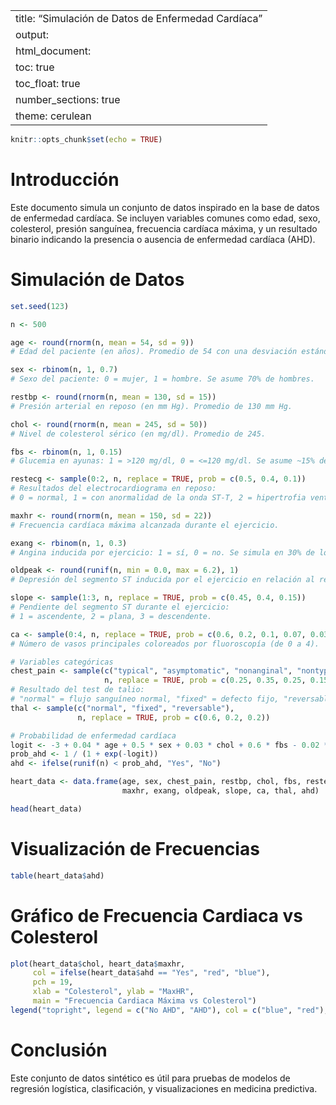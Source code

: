 
---
title: "Simulación de Datos de Enfermedad Cardíaca"
output:
  html_document:
    toc: true
    toc_float: true
    number_sections: true
    theme: cerulean
---

```r
knitr::opts_chunk$set(echo = TRUE)
```

# Introducción

Este documento simula un conjunto de datos inspirado en la base de datos de enfermedad cardíaca. Se incluyen variables comunes como edad, sexo, colesterol, presión sanguínea, frecuencia cardíaca máxima, y un resultado binario indicando la presencia o ausencia de enfermedad cardíaca (AHD).

# Simulación de Datos

```r
set.seed(123)

n <- 500

age <- round(rnorm(n, mean = 54, sd = 9))
# Edad del paciente (en años). Promedio de 54 con una desviación estándar de 9.

sex <- rbinom(n, 1, 0.7)
# Sexo del paciente: 0 = mujer, 1 = hombre. Se asume 70% de hombres.

restbp <- round(rnorm(n, mean = 130, sd = 15))
# Presión arterial en reposo (en mm Hg). Promedio de 130 mm Hg.

chol <- round(rnorm(n, mean = 245, sd = 50))
# Nivel de colesterol sérico (en mg/dl). Promedio de 245.

fbs <- rbinom(n, 1, 0.15)
# Glucemia en ayunas: 1 = >120 mg/dl, 0 = <=120 mg/dl. Se asume ~15% de pacientes con glucosa alta.

restecg <- sample(0:2, n, replace = TRUE, prob = c(0.5, 0.4, 0.1))
# Resultados del electrocardiograma en reposo:
# 0 = normal, 1 = con anormalidad de la onda ST-T, 2 = hipertrofia ventricular izquierda probable.

maxhr <- round(rnorm(n, mean = 150, sd = 22))
# Frecuencia cardíaca máxima alcanzada durante el ejercicio.

exang <- rbinom(n, 1, 0.3)
# Angina inducida por ejercicio: 1 = sí, 0 = no. Se simula en 30% de los casos.

oldpeak <- round(runif(n, min = 0.0, max = 6.2), 1)
# Depresión del segmento ST inducida por el ejercicio en relación al reposo.

slope <- sample(1:3, n, replace = TRUE, prob = c(0.45, 0.4, 0.15))
# Pendiente del segmento ST durante el ejercicio:
# 1 = ascendente, 2 = plana, 3 = descendente.

ca <- sample(0:4, n, replace = TRUE, prob = c(0.6, 0.2, 0.1, 0.07, 0.03))
# Número de vasos principales coloreados por fluoroscopía (de 0 a 4).

# Variables categóricas
chest_pain <- sample(c("typical", "asymptomatic", "nonanginal", "nontypical"),
                     n, replace = TRUE, prob = c(0.25, 0.35, 0.25, 0.15))
# Resultado del test de talio:
# "normal" = flujo sanguíneo normal, "fixed" = defecto fijo, "reversable" = defecto reversible.
thal <- sample(c("normal", "fixed", "reversable"),
               n, replace = TRUE, prob = c(0.6, 0.2, 0.2))

# Probabilidad de enfermedad cardíaca
logit <- -3 + 0.04 * age + 0.5 * sex + 0.03 * chol + 0.6 * fbs - 0.02 * maxhr + 0.3 * exang + 0.5 * oldpeak
prob_ahd <- 1 / (1 + exp(-logit))
ahd <- ifelse(runif(n) < prob_ahd, "Yes", "No")

heart_data <- data.frame(age, sex, chest_pain, restbp, chol, fbs, restecg,
                         maxhr, exang, oldpeak, slope, ca, thal, ahd)

head(heart_data)
```

# Visualización de Frecuencias

```r
table(heart_data$ahd)
```

# Gráfico de Frecuencia Cardiaca vs Colesterol

```r
plot(heart_data$chol, heart_data$maxhr,
     col = ifelse(heart_data$ahd == "Yes", "red", "blue"),
     pch = 19,
     xlab = "Colesterol", ylab = "MaxHR",
     main = "Frecuencia Cardiaca Máxima vs Colesterol")
legend("topright", legend = c("No AHD", "AHD"), col = c("blue", "red"), pch = 19)
```

# Conclusión

Este conjunto de datos sintético es útil para pruebas de modelos de regresión logística, clasificación, y visualizaciones en medicina predictiva.
